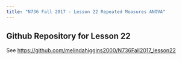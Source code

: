 ```yaml
---
title: "N736 Fall 2017 - Lesson 22 Repeated Measures ANOVA"
---
```


## Github Repository for Lesson 22

See [https://github.com/melindahiggins2000/N736Fall2017_lesson22](https://github.com/melindahiggins2000/N736Fall2017_lesson22)


